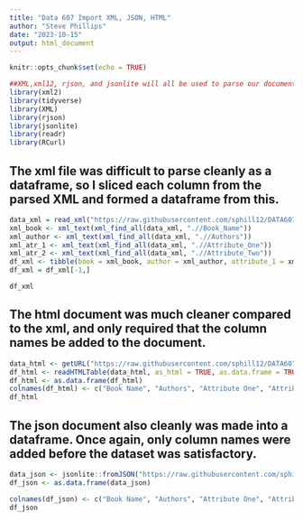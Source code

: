 ---
title: "Data 607 Import XML, JSON, HTML"
author: "Steve Phillips"
date: "2023-10-15"
output: html_document
---

```{r setup, include=FALSE}
knitr::opts_chunk$set(echo = TRUE)
```

```{r}
##XML,xml12, rjson, and jsonlite will all be used to parse our documents
library(xml2)
library(tidyverse)
library(XML)
library(rjson)
library(jsonlite)
library(readr)
library(RCurl)
```
## The xml file was difficult to parse cleanly as a dataframe, so I sliced each column from the parsed XML and formed a dataframe from this.

```{r}

data_xml = read_xml("https://raw.githubusercontent.com/sphill12/DATA607/main/books.xml")
xml_book <- xml_text(xml_find_all(data_xml, ".//Book_Name"))
xml_author <- xml_text(xml_find_all(data_xml, ".//Authors"))
xml_atr_1 <- xml_text(xml_find_all(data_xml, ".//Attribute_One"))
xml_atr_2 <- xml_text(xml_find_all(data_xml, ".//Attribute_Two"))
df_xml <- tibble(book = xml_book, author = xml_author, attribute_1 = xml_atr_1, attribute_2 = xml_atr_2)
df_xml = df_xml[-1,]
```

```{r}
df_xml
```


## The html document was much cleaner compared to the xml, and only required that the column names be added to the document.
```{r}
data_html <- getURL("https://raw.githubusercontent.com/sphill12/DATA607/main/books.html")
df_html <- readHTMLTable(data_html, as_html = TRUE, as.data.frame = TRUE)
df_html <- as.data.frame(df_html)
colnames(df_html) <- c("Book Name", "Authors", "Attribute One", "Attribute Two")
df_html
```
## The json document also cleanly was made into a dataframe. Once again, only column names were added before the dataset was satisfactory.
```{r}
data_json <- jsonlite::fromJSON("https://raw.githubusercontent.com/sphill12/DATA607/main/books.json")
df_json <- as.data.frame(data_json)
```
```{r}
colnames(df_json) <- c("Book Name", "Authors", "Attribute One", "Attribute Two")
df_json
```







